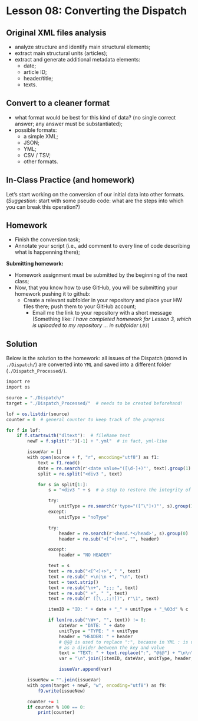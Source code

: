 # Lesson 08: Converting the Dispatch

## Original XML files analysis

- analyze structure and identify main structural elements;
- extract main structural units (articles);
- extract and generate additional metadata elements:
  - date;
  - article ID;
  - header/title;
  - texts.

## Convert to a cleaner format

- what format would be best for this kind of data? (no single correct answer; any answer must be substantiated);
- possible formats:
  - a simple XML;
  - JSON;
  - YML;
  - CSV / TSV;
  - other formats.

## In-Class Practice (and homework)

Let's start working on the conversion of our initial data into other formats. (*Suggestion*: start with some pseudo code: what are the steps into which you can break this operation?)

## Homework{#HWL08}

- Finish the conversion task;
- Annotate your script (i.e., add comment to every line of code describing what is happenning there);

**Submitting homework:**

* Homework assignment must be submitted by the beginning of the next class;
* Now, that you know how to use GitHub, you will be submitting your homework pushing it to github:
  * Create a relevant subfolder in your repository and place your HW files there; push them to your GitHub account;
	* Email me the link to your repository with a short message (Something like: *I have completed homework for Lesson 3, which is uploaded to my repository ... in subfolder `L03`*)


## Solution{#SolutionL08}

Below is the solution to the homework: all issues of the Dispatch (stored in `./Dispatch/`) are converted into `YML` and saved into a different folder (`./Dispatch_Processed/`).

```r

import re
import os

source = "./Dispatch/"
target = "./Dispatch_Processed/"  # needs to be created beforehand!

lof = os.listdir(source)
counter = 0  # general counter to keep track of the progress

for f in lof:
    if f.startswith("dltext"):  # fileName test
        newF = f.split(":")[-1] + ".yml"  # in fact, yml-like

        issueVar = []
        with open(source + f, "r", encoding="utf8") as f1:
            text = f1.read()
            date = re.search(r'<date value="([\d-]+)"', text).group(1)
            split = re.split("<div3 ", text)

            for s in split[1:]:
                s = "<div3 " + s  # a step to restore the integrity of each item

                try:
                    unitType = re.search(r'type="([^\"]+)"', s).group(1)
                except:
                    unitType = "noType"

                try:
                    header = re.search(r'<head.*</head>', s).group(0)
                    header = re.sub("<[^<]+>", "", header)

                except:
                    header = "NO HEADER"

                text = s
                text = re.sub("<[^<]+>", " ", text)
                text = re.sub(" +\n|\n +", "\n", text)
                text = text.strip()
                text = re.sub("\n+", ";;; ", text)
                text = re.sub(" +", " ", text)
                text = re.sub(r" ([\.,:;!])", r"\1", text)

                itemID = "ID: " + date + "_" + unitType + "_%03d" % c

                if len(re.sub("\W+", "", text)) != 0:
                    dateVar = "DATE: " + date
                    unitType = "TYPE: " + unitType
                    header = "HEADER: " + header
                    # @§@ is used to replace ":", because in YML : is used
                    # as a divider between the key and value
                    text = "TEXT: " + text.replace(":", "@§@") + "\n\n"
                    var = "\n".join([itemID, dateVar, unitType, header, text])

                    issueVar.append(var)

        issueNew = "".join(issueVar)
        with open(target + newF, "w", encoding="utf8") as f9:
            f9.write(issueNew)

        counter += 1
        if counter % 100 == 0:
            print(counter)


```
